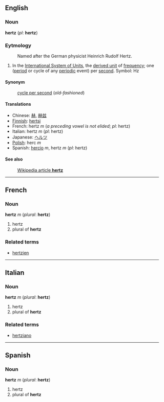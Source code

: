 ==English==
===Noun===
'''hertz''' (''pl'': '''hertz''')

===Eytmology===

:Named after the German physicist Heinrich Rudolf Hertz.

#In the [[International System of Units]], the [[derived unit]] of [[frequency]]; one ([[period]] or cycle of any [[periodic]] event) per [[second]].  Symbol: Hz

====Synonym====
:[[cycle per second]] (''old-fashioned'')

====Translations====
*Chinese: [[赫]], [[赫兹]]
*[[Finnish]]: [[hertsi]]
*French: hertz ''m'' (''a preceding vowel is not elided''; ''pl'': hertz)
*Italian: hertz ''m'' (''pl'': hertz)
*Japanese: [[ヘルツ]]
*[[Polish]]: herc ''m''
*Spanish: [[hercio]] ''m'', hertz ''m'' (''pl'': hertz)

====See also====
:[[w:hertz|Wikipedia article '''hertz''']]

----

==French==
===Noun===
'''hertz''' ''m'' (''plural'': '''hertz''')

# hertz
# plural of '''hertz'''

===Related terms===
*[[hertzien]]

----

==Italian==
===Noun===
'''hertz''' ''m'' (''plural'': '''hertz''')

# hertz
# plural of '''hertz'''

===Related terms===
*[[hertziano]]

----

==Spanish==
===Noun===
'''hertz''' ''m'' (''plural'': '''hertz''')

# hertz
# plural of '''hertz'''